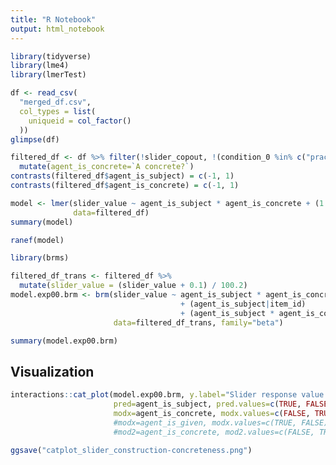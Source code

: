 ```yaml
---
title: "R Notebook"
output: html_notebook
---
```


```r
library(tidyverse)
library(lme4)
library(lmerTest)
```

```r
df <- read_csv(
  "merged_df.csv",
  col_types = list(
    uniqueid = col_factor()
  ))
glimpse(df)
```
```r
filtered_df <- df %>% filter(!slider_copout, !(condition_0 %in% c("practice", "filler"))) %>% 
  mutate(agent_is_concrete=`A concrete?`)
contrasts(filtered_df$agent_is_subject) = c(-1, 1)
contrasts(filtered_df$agent_is_concrete) = c(-1, 1)
```


```r
model <- lmer(slider_value ~ agent_is_subject * agent_is_concrete + (1|item_id) + (agent_is_subject * agent_is_concrete|uniqueid),
              data=filtered_df)
summary(model)
```
```r
ranef(model)
```
```r
library(brms)
```


```r
filtered_df_trans <- filtered_df %>% 
  mutate(slider_value = (slider_value + 0.1) / 100.2)
model.exp00.brm <- brm(slider_value ~ agent_is_subject * agent_is_concrete
                                      + (agent_is_subject|item_id)
                                      + (agent_is_subject * agent_is_concrete|uniqueid),
                       data=filtered_df_trans, family="beta")
```
```r
summary(model.exp00.brm)
```

## Visualization

```r
interactions::cat_plot(model.exp00.brm, y.label="Slider response value (0–1)",
                       pred=agent_is_subject, pred.values=c(TRUE, FALSE), pred.labels=c("A (Bees are swarming)", "L (The garden is swarming)"), x.label="Construction",
                       modx=agent_is_concrete, modx.values=c(FALSE, TRUE), modx.labels=c("Abstract agent", "Concrete agent"), legend.main="Concreteness")
                       #modx=agent_is_given, modx.values=c(TRUE, FALSE), modx.labels=c("Bees", "The garden"), legend.main="Given",
                       #mod2=agent_is_concrete, mod2.values=c(FALSE, TRUE), mod2.labels=c("Abstract agent", "Concrete agent"))

ggsave("catplot_slider_construction-concreteness.png")
```

